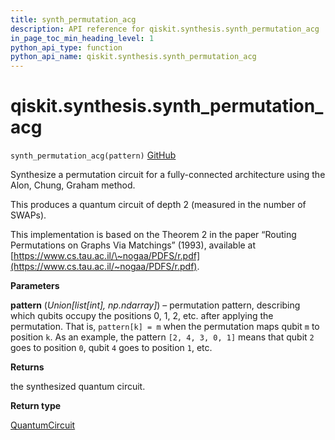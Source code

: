 ```yaml
---
title: synth_permutation_acg
description: API reference for qiskit.synthesis.synth_permutation_acg
in_page_toc_min_heading_level: 1
python_api_type: function
python_api_name: qiskit.synthesis.synth_permutation_acg
---
```


# qiskit.synthesis.synth\_permutation\_acg

<span id="qiskit.synthesis.synth_permutation_acg" />

`synth_permutation_acg(pattern)` [GitHub](https://github.com/qiskit/qiskit/tree/stable/0.23/qiskit/synthesis/permutation/permutation_full.py "view source code")

Synthesize a permutation circuit for a fully-connected architecture using the Alon, Chung, Graham method.

This produces a quantum circuit of depth 2 (measured in the number of SWAPs).

This implementation is based on the Theorem 2 in the paper “Routing Permutations on Graphs Via Matchings” (1993), available at [https://www.cs.tau.ac.il/\~nogaa/PDFS/r.pdf](https://www.cs.tau.ac.il/~nogaa/PDFS/r.pdf).

**Parameters**

**pattern** (*Union\[list\[int], np.ndarray]*) – permutation pattern, describing which qubits occupy the positions 0, 1, 2, etc. after applying the permutation. That is, `pattern[k] = m` when the permutation maps qubit `m` to position `k`. As an example, the pattern `[2, 4, 3, 0, 1]` means that qubit `2` goes to position `0`, qubit `4` goes to position `1`, etc.

**Returns**

the synthesized quantum circuit.

**Return type**

[QuantumCircuit](qiskit.circuit.QuantumCircuit "qiskit.circuit.QuantumCircuit")

